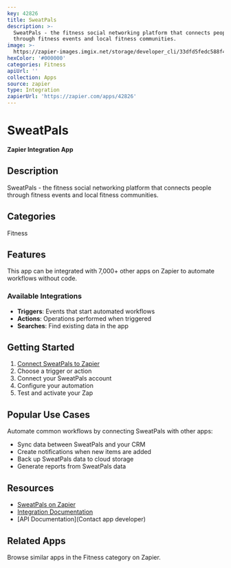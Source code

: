 ```yaml
---
key: 42826
title: SweatPals
description: >-
  SweatPals - the fitness social networking platform that connects people
  through fitness events and local fitness communities.
image: >-
  https://zapier-images.imgix.net/storage/developer_cli/33dfd5fedc588f409ebb2c609b7b7221.png?auto=format%2Ccompress&ixlib=python-3.0.0&q=50
hexColor: '#000000'
categories: Fitness
apiUrl: ''
collection: Apps
source: zapier
type: Integration
zapierUrl: 'https://zapier.com/apps/42826'
---
```

# SweatPals

**Zapier Integration App**

## Description

SweatPals - the fitness social networking platform that connects people through fitness events and local fitness communities.

## Categories

Fitness

## Features

This app can be integrated with 7,000+ other apps on Zapier to automate workflows without code.

### Available Integrations

- **Triggers**: Events that start automated workflows
- **Actions**: Operations performed when triggered
- **Searches**: Find existing data in the app

## Getting Started

1. [Connect SweatPals to Zapier](https://zapier.com/apps/42826)
2. Choose a trigger or action
3. Connect your SweatPals account
4. Configure your automation
5. Test and activate your Zap

## Popular Use Cases

Automate common workflows by connecting SweatPals with other apps:

- Sync data between SweatPals and your CRM
- Create notifications when new items are added
- Back up SweatPals data to cloud storage
- Generate reports from SweatPals data

## Resources

- [SweatPals on Zapier](https://zapier.com/apps/42826)
- [Integration Documentation](https://zapier.com/apps/42826/integrations)
- [API Documentation](Contact app developer)

## Related Apps

Browse similar apps in the Fitness category on Zapier.

